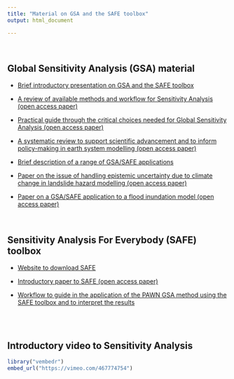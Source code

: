 ---
title: "Material on GSA and the SAFE toolbox"
output: html_document

---

<br> 

## Global Sensitivity Analysis (GSA) material

 - <a href="Noacco_GSA_SAFE_intro_25_09_2020.pdf#" class="download" title="Download GSA and SAFE intro">Brief introductory presentation on GSA and the SAFE toolbox</a>		

 - [A review of available methods and workflow for Sensitivity Analysis (open access paper)](https://www.sciencedirect.com/science/article/pii/S1364815216300287)
 
 - [Practical guide through the critical choices needed for Global Sensitivity Analysis (open access paper)](https://doi.org/10.1016/j.mex.2019.09.033)
 
 - [A systematic review to support scientific advancement and to inform policy-making in earth system modelling (open access paper)](https://research-information.bris.ac.uk/ws/portalfiles/portal/189945689/Wagener_Pianosi_ESR_11.pdf)

 - <a href="GSA_Case_Studies.pdf#" class="download" title="Download examples of GSA-SAFE as PDF">Brief description of a range of GSA/SAFE applications</a>	
 
 - [Paper on the issue of handling epistemic uncertainty due to climate change in landslide hazard modelling (open access paper)](https://www.nat-hazards-earth-syst-sci.net/17/225/2017/nhess-17-225-2017-discussion.html)
 
 - [Paper on a GSA/SAFE application to a flood inundation model (open access paper)](https://agupubs.onlinelibrary.wiley.com/doi/abs/10.1002/2015WR018198)
 

<br>  
 
## Sensitivity Analysis For Everybody (SAFE) toolbox
 
 - [Website to download SAFE](https://www.safetoolbox.info/)

- [Introductory paper to SAFE (open access paper)](https://www.sciencedirect.com/science/article/pii/S1364815215001188)

- <a href="workflow_PAWN_ishigami_homma_to_share.html#" class="download" title="PAWN_IshigamiHomma">Workflow to guide in the application of the PAWN GSA method using the SAFE toolbox and to interpret the results</a>


<br> <br>

## Introductory video to Sensitivity Analysis

```{r video, echo=FALSE, warning=FALSE}
library("vembedr")
embed_url("https://vimeo.com/467774754")
```






